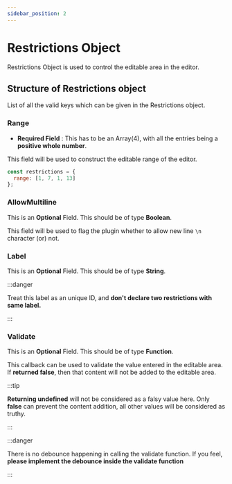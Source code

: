 ```yaml
---
sidebar_position: 2
---
```


# Restrictions Object

Restrictions Object is used to control the editable area in the editor.

## Structure of Restrictions object

List of all the valid keys which can be given in the Restrictions object.

### Range

- **Required Field** : This has to be an Array(4), with all the entries being a **positive whole number**.

This field will be used to construct the editable range of the editor.

```javascript
const restrictions = {
  range: [1, 7, 1, 13]
};
```

### AllowMultiline

This is an **Optional** Field. This should be of type **Boolean**. 

This field will be used to flag the plugin whether to allow new line `\n` character (or) not.

### Label

This is an **Optional** Field. This should be of type **String**.

:::danger

Treat this label as an unique ID, and **don't declare two restrictions with same label.**

:::

### Validate

This is an **Optional** Field. This should be of type **Function**.

This callback can be used to validate the value entered in the editable area. 
If **returned false**, then that content will not be added to the editable area.

:::tip

**Returning undefined** will not be considered as a falsy value here.
Only **false** can prevent the content addition, all other values will be considered as truthy.

:::

:::danger

There is no debounce happening in calling the validate function. 
If you feel, **please implement the debounce inside the validate function**

:::